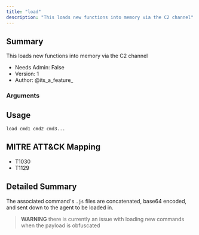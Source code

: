```yaml
---
title: "load"
description: "This loads new functions into memory via the C2 channel"
---
```


## Summary

This loads new functions into memory via the C2 channel 
- Needs Admin: False  
- Version: 1  
- Author: @its_a_feature_  

### Arguments

## Usage

```
load cmd1 cmd2 cmd3...
```

## MITRE ATT&CK Mapping

- T1030  
- T1129  
## Detailed Summary
The associated command's `.js` files are concatenated, base64 encoded, and sent down to the agent to be loaded in. 

>**WARNING** there is currently an issue with loading new commands when the payload is obfuscated

